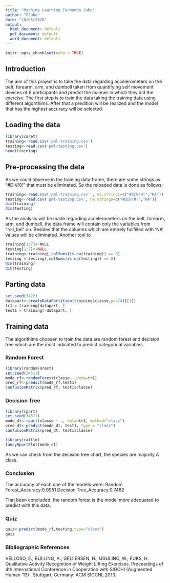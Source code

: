 ```yaml
---
title: "Machine Learning_Fernanda Jube"
author: "FJube"
date: "10/05/2020"
output:
  html_document: default
  pdf_document: default
  word_document: default
---
```


```r
knitr::opts_chunk$set(echo = TRUE)
```

## Introduction


The aim of this project is to take the data regarding accelerometers on the belt, forearm, arm, and dumbell taken from quantifying self movement devices of 6 participants and predict the manner in which they did the exercise.
The first step is to train the data taking the training data using different algorithims. After that a predition will be realized and the model that has the highest accuracy will be selected.


## Loading the data


```r
library(caret)
training<-read.csv('pml-training.csv')
testing<-read.csv('pml-testing.csv')
head(training)
```

## Pre-processing the data
As we could observe in the training data frame, there are some strings as "#DIV/0!" that must be eliminated. So the reloaded data is done as follows:

```r
training<-read.csv('pml-training.csv' , na.strings=c("#DIV/0!","NA"))
testing<-read.csv('pml-testing.csv', na.strings=c("#DIV/0!","NA"))
dim(training)
dim(testing)
```
As the analysis will be made regarding accelerometers on the belt, forearm, arm, and dumbell, the data frame will contain only the variables from "roll_bel" on.
Besides that the columns which are entirely fullfilled with 'NA' values will be eliminated. Another tool to 

```r
training[1:7]<-NULL
testing[1:7]<-NULL
training<-training[,colSums(is.na(training)) == 0]
testing <-testing[,colSums(is.na(testing)) == 0]
dim(training)
dim(testing)

```

## Parting data

```r
set.seed(3422)
datapart<-createDataPartition(training$classe,p=3/4)[[1]]
tr1 = training[datapart, ]
test1 = training[-datapart, ]
```


## Training data

The algorithims choosen to train the data are random forest and decision tree which are the most indicated to predict categorical variables.

### Random Forest

```r
library(randomForest)
set.seed(34511)
mode_rf<-randomForest(classe~.,data=tr1)
pred_rf<-predict(mode_rf,test1)
confusionMatrix(pred_rf, test1$classe)
```

### Decision Tree
```r
library(rpart) 
set.seed(34511)
mode_dt<-rpart(classe ~ ., data=tr1, method="class")
pred_dt<-predict(mode_dt, test1, type = "class")
confusionMatrix(pred_dt, test1$classe)
```

```r
library(rattle)
fancyRpartPlot(mode_dt)
```


As we can check from the decision tree chart, the species are majority A class. 

### Conclusion

The accuracy of each one of the models were:
Random Forest_Accuracy:0.9951 
Decision Tree_Accuracy:0.7482

That been concluded, the random forest is the model more adequated  to predict with this data.

### Quiz

```r
quiz<-predict(mode_rf,testing,type="class")
quiz
```

### Bibliographic References
VELLOSO, E.; BULLING, A.; GELLERSEN, H.; UGULINO, W.; FUKS, H. Qualitative Activity Recognition of Weight Lifting Exercises. Proceedings of 4th International Conference in Cooperation with SIGCHI (Augmented Human ’13) . Stuttgart, Germany: ACM SIGCHI, 2013.

